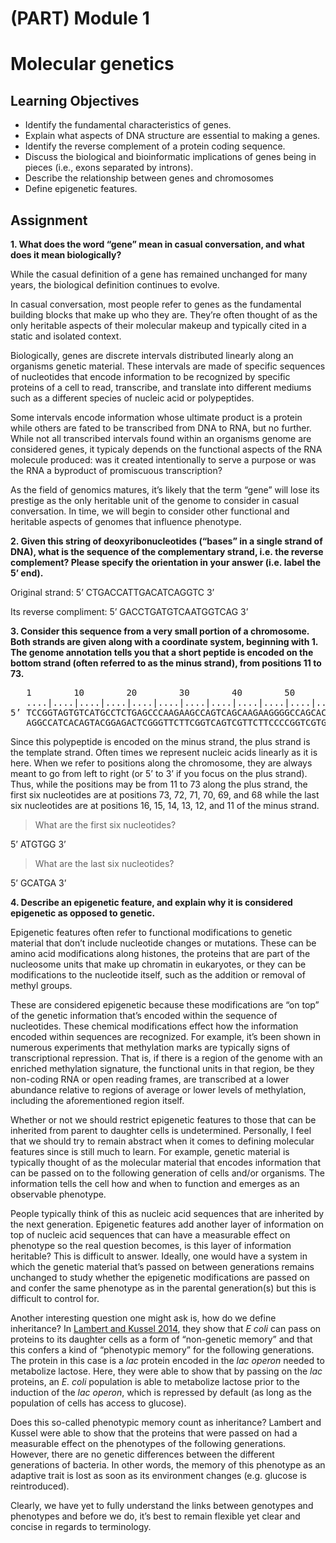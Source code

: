 # (PART) Module 1 {-}

# Molecular genetics {#lesson1}

## Learning Objectives

* Identify the fundamental characteristics of genes.
* Explain what aspects of DNA structure are essential to making a genes.
* Identify the reverse complement of a protein coding sequence.
* Discuss the biological and bioinformatic implications of genes being in pieces (i.e., exons separated by introns).
* Describe the relationship between genes and chromosomes
* Define epigenetic features.

## Assignment

**1. What does the word “gene” mean in casual conversation, and what does it mean biologically?**

While the casual definition of a gene has remained unchanged for many years, the biological definition continues to evolve.

In casual conversation, most people refer to genes as the fundamental building blocks that make up who they are. They're often thought of as the only heritable aspects of their molecular makeup and typically cited in a static and isolated context. 

Biologically, genes are discrete intervals distributed linearly along an organisms genetic material. These intervals are made of specific sequences of nucleotides that encode information to be recognized by specific proteins of a cell to read, transcribe, and translate into different mediums such as a different species of nucleic acid or polypeptides. 

Some intervals encode information whose ultimate product is a protein while others are fated to be transcribed from DNA to RNA, but no further. While not all transcribed intervals found within an organisms genome are considered genes, it typicaly depends on the functional aspects of the RNA molecule produced: was it created intentionally to serve a purpose or was the RNA a byproduct of promiscuous transcription?

As the field of genomics matures, it's likely that the term "gene" will lose its prestige as the only heritable unit of the genome to consider in casual conversation. In time, we will begin to consider other functional and heritable aspects of genomes that influence phenotype.

**2. Given this string of deoxyribonucleotides (“bases” in a single strand of DNA), what is the sequence of the complementary strand, i.e. the reverse complement? Please specify the orientation in your answer (i.e. label the 5’ end).**

Original strand: 5’ CTGACCATTGACATCAGGTC 3'

Its reverse compliment: 5' GACCTGATGTCAATGGTCAG 3'

**3.  Consider this sequence from a very small portion of a chromosome. Both strands are given along with a coordinate system, beginning with 1. The genome annotation tells you that a short peptide is encoded on the bottom strand (often referred to as the minus strand), from positions 11 to 73.**

<pre>
   1        10        20        30        40        50        60        70      78
   ....|....|....|....|....|....|....|....|....|....|....|....|....|....|....|..|
5’ TCCGGTAGTGTCATGCCTCTGAGCCCAAGAAGCCAGTCAGCAAGAAGGGGCCAGCACTGTTGTTATACCACATAGTAG
   AGGCCATCACAGTACGGAGACTCGGGTTCTTCGGTCAGTCGTTCTTCCCCGGTCGTGACAACAATATGGTGTATCATC 5’
</pre>

Since this polypeptide is encoded on the minus strand, the plus strand is the template strand. Often times we represent nucleic acids linearly as it is here. When we refer to positions along the chromosome, they are always meant to go from left to right (or 5' to 3' if you focus on the plus strand). Thus, while the positions may be from 11 to 73 along the plus strand, the first six nucleotides are at positions 73, 72, 71, 70, 69, and 68 while the last six nucleotides are at positions 16, 15, 14, 13, 12, and 11 of the minus strand.

> What are the first six nucleotides?

5' ATGTGG 3'

> What are the last six nucleotides?

5' GCATGA 3'

**4. Describe an epigenetic feature, and explain why it is considered epigenetic as opposed to genetic.**

Epigenetic features often refer to functional modifications to genetic material that don't include nucleotide changes or mutations. These can be amino acid modifications along histones, the proteins that are part of the nucleosome units that make up chromatin in eukaryotes, or they can be modifications to the nucleotide itself, such as the addition or removal of methyl groups.

These are considered epigenetic because these modifications are "on top" of the genetic information that's encoded within the sequence of nucleotides. These chemical modifications effect how the information encoded within sequences are recognized. For example, it's been shown in numerous experiments that methylation marks are typically signs of transcriptional repression. That is, if there is a region of the genome with an enriched methylation signature, the functional units in that region, be they non-coding RNA or open reading frames, are transcribed at a lower abundance relative to regions of average or lower levels of methylation, including the aforementioned region itself.

Whether or not we should restrict epigenetic features to those that can be inherited from parent to daughter cells is undetermined. Personally, I feel that we should try to remain abstract when it comes to defining molecular features since is still much to learn. For example, genetic material is typically thought of as the molecular material that encodes information that can be passed on to the following generation of cells and/or organisms. The information tells the cell how and when to function and emerges as an observable phenotype.

People typically think of this as nucleic acid sequences that are inherited by the next generation. Epigenetic features add another layer of information on top of nucleic acid sequences that can have a measurable effect on phenotype so the real question becomes, is this layer of information heritable? This is difficult to answer. Ideally, one would have a system in which the genetic material that's passed on between generations remains unchanged to study whether the epigenetic modifications are passed on and confer the same phenotype as in the parental generation(s) but this is difficult to control for.

Another interesting question one might ask is, how do we define inheritance? In [Lambert and Kussel 2014](10.1371/journal.pgen.1004556), they show that *E coli* can pass on proteins to its daughter cells as a form of "non-genetic memory" and that this confers a kind of "phenotypic memory" for the following generations. The protein in this case is a *lac* protein encoded in the *lac operon* needed to metabolize lactose. Here, they were able to show that by passing on the *lac* proteins, an *E. coli* population is able to metabolize lactose prior to the induction of the *lac operon*, which is repressed by default (as long as the population of cells has access to glucose).

Does this so-called phenotypic memory count as inheritance? Lambert and Kussel were able to show that the proteins that were passed on had a measurable effect on the phenotypes of the following generations. However, there are no genetic differences between the different generations of bacteria. In other words, the memory of this phenotype as an adaptive trait is lost as soon as its environment changes (e.g. glucose is reintroduced). 

Clearly, we have yet to fully understand the links between genotypes and phenotypes and before we do, it's best to remain flexible yet clear and concise in regards to terminology.
